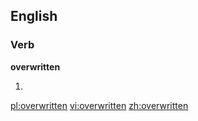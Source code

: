 ==English==

===Verb===
'''overwritten'''

# {{past participle of|[[overwrite]]}}

[[pl:overwritten]]
[[vi:overwritten]]
[[zh:overwritten]]